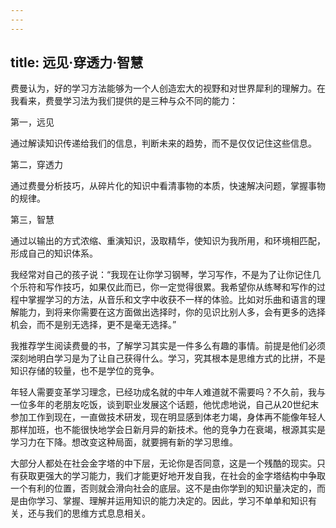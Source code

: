 ```yaml
---
---
---
```

title: 远见·穿透力·智慧
---




费曼认为，好的学习方法能够为一个人创造宏大的视野和对世界犀利的理解力。在我看来，费曼学习法为我们提供的是三种与众不同的能力：

第一，远见

通过解读知识传递给我们的信息，判断未来的趋势，而不是仅仅记住这些信息。

第二，穿透力

通过费曼分析技巧，从碎片化的知识中看清事物的本质，快速解决问题，掌握事物的规律。

第三，智慧

通过以输出的方式浓缩、重演知识，汲取精华，使知识为我所用，和环境相匹配，形成自己的知识体系。

我经常对自己的孩子说：“我现在让你学习钢琴，学习写作，不是为了让你记住几个乐符和写作技巧，如果仅此而已，你一定觉得很累。我希望你从练琴和写作的过程中掌握学习的方法，从音乐和文字中收获不一样的体验。比如对乐曲和语言的理解能力，到将来你需要在这方面做出选择时，你的见识比别人多，会有更多的选择机会，而不是别无选择，更不是毫无选择。”

我推荐学生阅读费曼的书，了解学习其实是一件多么有趣的事情。前提是他们必须深刻地明白学习是为了让自己获得什么。学习，究其根本是思维方式的比拼，不是知识存储的较量，也不是学位的竞争。

年轻人需要变革学习理念，已经功成名就的中年人难道就不需要吗？不久前，我与一位多年的老朋友吃饭，谈到职业发展这个话题，他忧虑地说，自己从20世纪末参加工作到现在，一直做技术研发，现在明显感到体老力竭，身体再不能像年轻人那样加班，也不能很快地学会日新月异的新技术。他的竞争力在衰竭，根源其实是学习力在下降。想改变这种局面，就要拥有新的学习思维。

大部分人都处在社会金字塔的中下层，无论你是否同意，这是一个残酷的现实。只有获取更强大的学习能力，我们才能更好地开发自我，在社会的金字塔结构中争取一个有利的位置，否则就会滑向社会的底层。这不是由你学到的知识量决定的，而是由你学习、掌握、理解并运用知识的能力决定的。因此，学习不单单和知识有关，还与我们的思维方式息息相关。